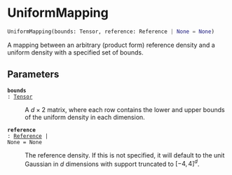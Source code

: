 # UniformMapping { #deep_tensor.UniformMapping }

```python
UniformMapping(bounds: Tensor, reference: Reference | None = None)
```

A mapping between an arbitrary (product form) reference density 
and a uniform density with a specified set of bounds.

## Parameters {.doc-section .doc-section-parameters}

<code>[**bounds**]{.parameter-name} [:]{.parameter-annotation-sep} [[Tensor](`torch.Tensor`)]{.parameter-annotation}</code>

:   A $d \times 2$ matrix, where each row contains the lower and  upper bounds of the uniform density in each dimension.

<code>[**reference**]{.parameter-name} [:]{.parameter-annotation-sep} [[Reference](`deep_tensor.references.Reference`) \| None]{.parameter-annotation} [ = ]{.parameter-default-sep} [None]{.parameter-default}</code>

:   The reference density. If this is not specified, it will  default to the unit Gaussian in $d$ dimensions with support  truncated to $[-4, 4]^{d}$.